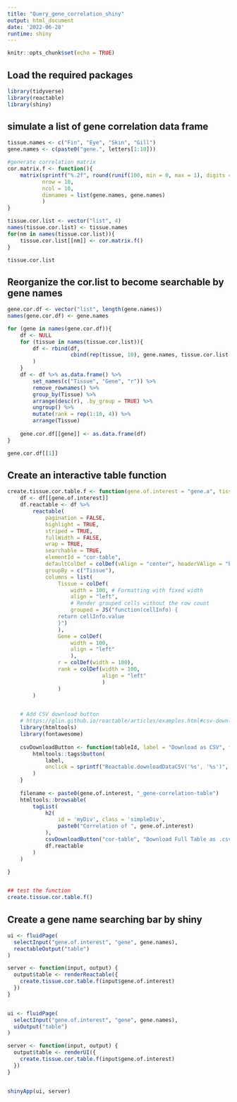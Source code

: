 ```yaml
---
title: "Query_gene_correlation_shiny"
output: html_document
date: '2022-06-28'
runtime: shiny
---
```


```r
knitr::opts_chunk$set(echo = TRUE)
```

## Load the required packages

```r
library(tidyverse)
library(reactable)
library(shiny)
```

## simulate a list of gene correlation data frame

```r
tissue.names <- c("Fin", "Eye", "Skin", "Gill")
gene.names <- c(paste0("gene.", letters[1:10]))

#generate correlation matrix
cor.matrix.f <- function(){
    matrix(sprintf("%.2f", round(runif(100, min = 0, max = 1), digits =2)),
           nrow = 10,
           ncol = 10,
           dimnames = list(gene.names, gene.names)
           )
}

tissue.cor.list <- vector("list", 4)
names(tissue.cor.list) <- tissue.names
for(nm in names(tissue.cor.list)){
    tissue.cor.list[[nm]] <- cor.matrix.f()
}

tissue.cor.list
```


## Reorganize the cor.list to become searchable by gene names

```r
gene.cor.df <- vector("list", length(gene.names))
names(gene.cor.df) <- gene.names

for (gene in names(gene.cor.df)){
    df <- NULL
    for (tissue in names(tissue.cor.list)){
        df <- rbind(df,
                    cbind(rep(tissue, 10), gene.names, tissue.cor.list[[tissue]][gene,])
        )
    }
    df <- df %>% as.data.frame() %>% 
        set_names(c("Tissue", "Gene", "r")) %>% 
        remove_rownames() %>%
        group_by(Tissue) %>% 
        arrange(desc(r), .by_group = TRUE) %>%  
        ungroup() %>% 
        mutate(rank = rep(1:10, 4)) %>%
        arrange(Tissue)
    
    gene.cor.df[[gene]] <- as.data.frame(df)
}

gene.cor.df[[1]]
```


## Create an interactive table function

```r
create.tissue.cor.table.f <- function(gene.of.interest = "gene.a", tissue.of.interest = "Fin", df = gene.cor.df){
    df <- df[[gene.of.interest]] 
    df.reactable <- df %>%
        reactable(
            pagination = FALSE,
            highlight = TRUE,
            striped = TRUE,
            fullWidth = FALSE,
            wrap = TRUE,
            searchable = TRUE,
            elementId = "cor-table",
            defaultColDef = colDef(vAlign = "center", headerVAlign = "bottom"),
            groupBy = c("Tissue"),
            columns = list(
                Tissue = colDef(
                    width = 100, # Formatting with fixed width
                    align = "left",
                    # Render grouped cells without the row count
                    grouped = JS("function(cellInfo) {
                return cellInfo.value
                }")
                ),
                Gene = colDef(
                    width = 100,
                    align = "left"
                    ),
                r = colDef(width = 100),
                rank = colDef(width = 100,
                              align = "left"
                              )
                )
        )


    # Add CSV download button
    # https://glin.github.io/reactable/articles/examples.html#csv-download-button
    library(htmltools)
    library(fontawesome)
    
    csvDownloadButton <- function(tableId, label = "Download as CSV", filename = "data.csv") {
        htmltools::tags$button(
            label,
            onclick = sprintf("Reactable.downloadDataCSV('%s', '%s')", tableId, filename)
        )
    }
    
    filename <- paste0(gene.of.interest, "_gene-correlation-table")
    htmltools::browsable(
        tagList(
            h2(
                id = 'myDiv', class = 'simpleDiv',
                paste0("Correlation of ", gene.of.interest)
            ),
            csvDownloadButton("cor-table", "Download Full Table as .csv file", filename = filename),
            df.reactable
        )
    )

}


## test the function
create.tissue.cor.table.f()
```

## Create a gene name searching bar by shiny

```r
ui <- fluidPage(
  selectInput("gene.of.interest", "gene", gene.names),
  reactableOutput("table")
)

server <- function(input, output) {
  output$table <- renderReactable({
    create.tissue.cor.table.f(input$gene.of.interest)
  })
}


ui <- fluidPage(
  selectInput("gene.of.interest", "gene", gene.names),
  uiOutput("table")
)

server <- function(input, output) {
  output$table <- renderUI({
    create.tissue.cor.table.f(input$gene.of.interest)
  })
}


shinyApp(ui, server)


```



